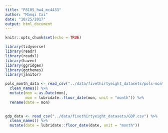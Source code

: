 ```yaml
---
title: "P8105_hw4_mc4433"
author: "Manqi Cai"
date: "10/25/2017"
output: html_document
---
```


```r
knitr::opts_chunk$set(echo = TRUE)
```

```r
library(tidyverse)
library(readr)
library(readxl)
library(haven)
library(ggridges)
library(ggthemes)
library(janitor)
```

```r
pols_month_data <- read_csv("../data/fivethirtyeight_datasets/pols-month.csv", col_types = "ciiiiiiii") %>%
  clean_names() %>%
  mutate(mon = as.Date(mon),
         mon = lubridate::floor_date(mon, unit = "month")) %>% 
  rename(date = mon)
   

gdp_data <- read_csv("../data/fivethirtyeight_datasets/GDP.csv") %>%
  clean_names() %>% 
  mutate(date = lubridate::floor_date(date, unit = "month"))

```